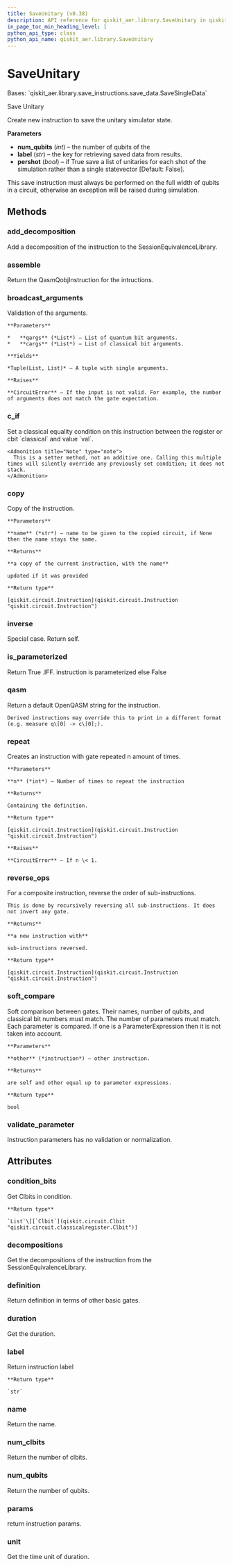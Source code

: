 ```yaml
---
title: SaveUnitary (v0.38)
description: API reference for qiskit_aer.library.SaveUnitary in qiskit v0.38
in_page_toc_min_heading_level: 1
python_api_type: class
python_api_name: qiskit_aer.library.SaveUnitary
---
```


# SaveUnitary

<Class id="qiskit_aer.library.SaveUnitary" isDedicatedPage={true} github="https://github.com/qiskit/qiskit-aer/tree/stable/0.11/qiskit_aer/library/save_instructions/save_unitary.py" signature="SaveUnitary(num_qubits, label='unitary', pershot=False)" modifiers="class">
  Bases: `qiskit_aer.library.save_instructions.save_data.SaveSingleData`

  Save Unitary

  Create new instruction to save the unitary simulator state.

  **Parameters**

  *   **num\_qubits** (*int*) – the number of qubits of the
  *   **label** (*str*) – the key for retrieving saved data from results.
  *   **pershot** (*bool*) – if True save a list of unitaries for each shot of the simulation rather than a single statevector \[Default: False].

  <Admonition title="Note" type="note">
    This save instruction must always be performed on the full width of qubits in a circuit, otherwise an exception will be raised during simulation.
  </Admonition>

  ## Methods

  <span id="qiskit-aer-library-saveunitary-add-decomposition" />

  ### add\_decomposition

  <Function id="qiskit_aer.library.SaveUnitary.add_decomposition" signature="SaveUnitary.add_decomposition(decomposition)">
    Add a decomposition of the instruction to the SessionEquivalenceLibrary.
  </Function>

  <span id="qiskit-aer-library-saveunitary-assemble" />

  ### assemble

  <Function id="qiskit_aer.library.SaveUnitary.assemble" signature="SaveUnitary.assemble()">
    Return the QasmQobjInstruction for the intructions.
  </Function>

  <span id="qiskit-aer-library-saveunitary-broadcast-arguments" />

  ### broadcast\_arguments

  <Function id="qiskit_aer.library.SaveUnitary.broadcast_arguments" signature="SaveUnitary.broadcast_arguments(qargs, cargs)">
    Validation of the arguments.

    **Parameters**

    *   **qargs** (*List*) – List of quantum bit arguments.
    *   **cargs** (*List*) – List of classical bit arguments.

    **Yields**

    *Tuple(List, List)* – A tuple with single arguments.

    **Raises**

    **CircuitError** – If the input is not valid. For example, the number of arguments does not match the gate expectation.
  </Function>

  <span id="qiskit-aer-library-saveunitary-c-if" />

  ### c\_if

  <Function id="qiskit_aer.library.SaveUnitary.c_if" signature="SaveUnitary.c_if(classical, val)">
    Set a classical equality condition on this instruction between the register or cbit `classical` and value `val`.

    <Admonition title="Note" type="note">
      This is a setter method, not an additive one. Calling this multiple times will silently override any previously set condition; it does not stack.
    </Admonition>
  </Function>

  <span id="qiskit-aer-library-saveunitary-copy" />

  ### copy

  <Function id="qiskit_aer.library.SaveUnitary.copy" signature="SaveUnitary.copy(name=None)">
    Copy of the instruction.

    **Parameters**

    **name** (*str*) – name to be given to the copied circuit, if None then the name stays the same.

    **Returns**

    **a copy of the current instruction, with the name**

    updated if it was provided

    **Return type**

    [qiskit.circuit.Instruction](qiskit.circuit.Instruction "qiskit.circuit.Instruction")
  </Function>

  <span id="qiskit-aer-library-saveunitary-inverse" />

  ### inverse

  <Function id="qiskit_aer.library.SaveUnitary.inverse" signature="SaveUnitary.inverse()">
    Special case. Return self.
  </Function>

  <span id="qiskit-aer-library-saveunitary-is-parameterized" />

  ### is\_parameterized

  <Function id="qiskit_aer.library.SaveUnitary.is_parameterized" signature="SaveUnitary.is_parameterized()">
    Return True .IFF. instruction is parameterized else False
  </Function>

  <span id="qiskit-aer-library-saveunitary-qasm" />

  ### qasm

  <Function id="qiskit_aer.library.SaveUnitary.qasm" signature="SaveUnitary.qasm()">
    Return a default OpenQASM string for the instruction.

    Derived instructions may override this to print in a different format (e.g. measure q\[0] -> c\[0];).
  </Function>

  <span id="qiskit-aer-library-saveunitary-repeat" />

  ### repeat

  <Function id="qiskit_aer.library.SaveUnitary.repeat" signature="SaveUnitary.repeat(n)">
    Creates an instruction with gate repeated n amount of times.

    **Parameters**

    **n** (*int*) – Number of times to repeat the instruction

    **Returns**

    Containing the definition.

    **Return type**

    [qiskit.circuit.Instruction](qiskit.circuit.Instruction "qiskit.circuit.Instruction")

    **Raises**

    **CircuitError** – If n \< 1.
  </Function>

  <span id="qiskit-aer-library-saveunitary-reverse-ops" />

  ### reverse\_ops

  <Function id="qiskit_aer.library.SaveUnitary.reverse_ops" signature="SaveUnitary.reverse_ops()">
    For a composite instruction, reverse the order of sub-instructions.

    This is done by recursively reversing all sub-instructions. It does not invert any gate.

    **Returns**

    **a new instruction with**

    sub-instructions reversed.

    **Return type**

    [qiskit.circuit.Instruction](qiskit.circuit.Instruction "qiskit.circuit.Instruction")
  </Function>

  <span id="qiskit-aer-library-saveunitary-soft-compare" />

  ### soft\_compare

  <Function id="qiskit_aer.library.SaveUnitary.soft_compare" signature="SaveUnitary.soft_compare(other)">
    Soft comparison between gates. Their names, number of qubits, and classical bit numbers must match. The number of parameters must match. Each parameter is compared. If one is a ParameterExpression then it is not taken into account.

    **Parameters**

    **other** (*instruction*) – other instruction.

    **Returns**

    are self and other equal up to parameter expressions.

    **Return type**

    bool
  </Function>

  <span id="qiskit-aer-library-saveunitary-validate-parameter" />

  ### validate\_parameter

  <Function id="qiskit_aer.library.SaveUnitary.validate_parameter" signature="SaveUnitary.validate_parameter(parameter)">
    Instruction parameters has no validation or normalization.
  </Function>

  ## Attributes

  ### condition\_bits

  <Attribute id="qiskit_aer.library.SaveUnitary.condition_bits">
    Get Clbits in condition.

    **Return type**

    `List`\[[`Clbit`](qiskit.circuit.Clbit "qiskit.circuit.classicalregister.Clbit")]
  </Attribute>

  ### decompositions

  <Attribute id="qiskit_aer.library.SaveUnitary.decompositions">
    Get the decompositions of the instruction from the SessionEquivalenceLibrary.
  </Attribute>

  ### definition

  <Attribute id="qiskit_aer.library.SaveUnitary.definition">
    Return definition in terms of other basic gates.
  </Attribute>

  ### duration

  <Attribute id="qiskit_aer.library.SaveUnitary.duration">
    Get the duration.
  </Attribute>

  ### label

  <Attribute id="qiskit_aer.library.SaveUnitary.label">
    Return instruction label

    **Return type**

    `str`
  </Attribute>

  ### name

  <Attribute id="qiskit_aer.library.SaveUnitary.name">
    Return the name.
  </Attribute>

  ### num\_clbits

  <Attribute id="qiskit_aer.library.SaveUnitary.num_clbits">
    Return the number of clbits.
  </Attribute>

  ### num\_qubits

  <Attribute id="qiskit_aer.library.SaveUnitary.num_qubits">
    Return the number of qubits.
  </Attribute>

  ### params

  <Attribute id="qiskit_aer.library.SaveUnitary.params">
    return instruction params.
  </Attribute>

  ### unit

  <Attribute id="qiskit_aer.library.SaveUnitary.unit">
    Get the time unit of duration.
  </Attribute>
</Class>

